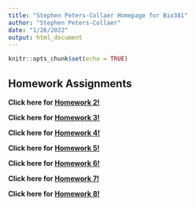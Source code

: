 ```yaml
---
title: "Stephen Peters-Collaer Homepage for Bio381"
author: "Stephen Peters-Collaer"
date: "1/26/2022"
output: html_document
---
```


```r
knitr::opts_chunk$set(echo = TRUE)
```

## Homework Assignments
**Click here for [Homework 2!](homework2.html) **

**Click here for [Homework 3!](homework3.html) **

**Click here for [Homework 4!](Homework4.html)**

**Click here for [Homework 5!](homework5.html)**

**Click here for [Homework 6!](homework6.html)**

**Click here for [Homework 7!](homework7.html)**

**Click here for [Homework 8!](homework8.html)**

